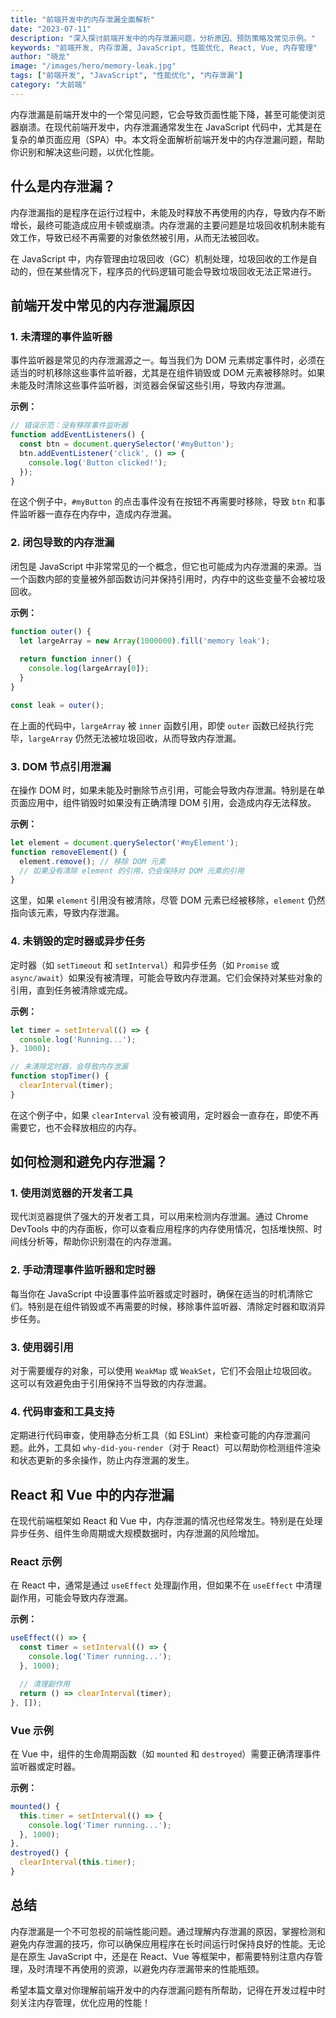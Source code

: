 ```yaml
---
title: "前端开发中的内存泄漏全面解析"
date: "2023-07-11"
description: "深入探讨前端开发中的内存泄漏问题，分析原因、预防策略及常见示例。"
keywords: "前端开发, 内存泄漏, JavaScript, 性能优化, React, Vue, 内存管理"
author: "晓龙"
image: "/images/hero/memory-leak.jpg"
tags: ["前端开发", "JavaScript", "性能优化", "内存泄漏"]
category: "大前端"
---
```


内存泄漏是前端开发中的一个常见问题，它会导致页面性能下降，甚至可能使浏览器崩溃。在现代前端开发中，内存泄漏通常发生在 JavaScript 代码中，尤其是在复杂的单页面应用（SPA）中。本文将全面解析前端开发中的内存泄漏问题，帮助你识别和解决这些问题，以优化性能。

## 什么是内存泄漏？

内存泄漏指的是程序在运行过程中，未能及时释放不再使用的内存，导致内存不断增长，最终可能造成应用卡顿或崩溃。内存泄漏的主要问题是垃圾回收机制未能有效工作，导致已经不再需要的对象依然被引用，从而无法被回收。

在 JavaScript 中，内存管理由垃圾回收（GC）机制处理，垃圾回收的工作是自动的，但在某些情况下，程序员的代码逻辑可能会导致垃圾回收无法正常进行。

## 前端开发中常见的内存泄漏原因

### 1. 未清理的事件监听器

事件监听器是常见的内存泄漏源之一。每当我们为 DOM 元素绑定事件时，必须在适当的时机移除这些事件监听器，尤其是在组件销毁或 DOM 元素被移除时。如果未能及时清除这些事件监听器，浏览器会保留这些引用，导致内存泄漏。

**示例：**

```javascript
// 错误示范：没有移除事件监听器
function addEventListeners() {
  const btn = document.querySelector('#myButton');
  btn.addEventListener('click', () => {
    console.log('Button clicked!');
  });
}
```

在这个例子中，`#myButton` 的点击事件没有在按钮不再需要时移除，导致 `btn` 和事件监听器一直存在内存中，造成内存泄漏。

### 2. 闭包导致的内存泄漏

闭包是 JavaScript 中非常常见的一个概念，但它也可能成为内存泄漏的来源。当一个函数内部的变量被外部函数访问并保持引用时，内存中的这些变量不会被垃圾回收。

**示例：**

```javascript
function outer() {
  let largeArray = new Array(1000000).fill('memory leak');
  
  return function inner() {
    console.log(largeArray[0]);
  }
}

const leak = outer();
```

在上面的代码中，`largeArray` 被 `inner` 函数引用，即使 `outer` 函数已经执行完毕，`largeArray` 仍然无法被垃圾回收，从而导致内存泄漏。

### 3. DOM 节点引用泄漏

在操作 DOM 时，如果未能及时删除节点引用，可能会导致内存泄漏。特别是在单页面应用中，组件销毁时如果没有正确清理 DOM 引用，会造成内存无法释放。

**示例：**

```javascript
let element = document.querySelector('#myElement');
function removeElement() {
  element.remove(); // 移除 DOM 元素
  // 如果没有清除 element 的引用，仍会保持对 DOM 元素的引用
}
```

这里，如果 `element` 引用没有被清除，尽管 DOM 元素已经被移除，`element` 仍然指向该元素，导致内存泄漏。

### 4. 未销毁的定时器或异步任务

定时器（如 `setTimeout` 和 `setInterval`）和异步任务（如 `Promise` 或 `async/await`）如果没有被清理，可能会导致内存泄漏。它们会保持对某些对象的引用，直到任务被清除或完成。

**示例：**

```javascript
let timer = setInterval(() => {
  console.log('Running...');
}, 1000);

// 未清除定时器，会导致内存泄漏
function stopTimer() {
  clearInterval(timer);
}
```

在这个例子中，如果 `clearInterval` 没有被调用，定时器会一直存在，即使不再需要它，也不会释放相应的内存。

## 如何检测和避免内存泄漏？

### 1. 使用浏览器的开发者工具

现代浏览器提供了强大的开发者工具，可以用来检测内存泄漏。通过 Chrome DevTools 中的内存面板，你可以查看应用程序的内存使用情况，包括堆快照、时间线分析等，帮助你识别潜在的内存泄漏。

### 2. 手动清理事件监听器和定时器

每当你在 JavaScript 中设置事件监听器或定时器时，确保在适当的时机清除它们。特别是在组件销毁或不再需要的时候，移除事件监听器、清除定时器和取消异步任务。

### 3. 使用弱引用

对于需要缓存的对象，可以使用 `WeakMap` 或 `WeakSet`，它们不会阻止垃圾回收。这可以有效避免由于引用保持不当导致的内存泄漏。

### 4. 代码审查和工具支持

定期进行代码审查，使用静态分析工具（如 ESLint）来检查可能的内存泄漏问题。此外，工具如 `why-did-you-render`（对于 React）可以帮助你检测组件渲染和状态更新的多余操作，防止内存泄漏的发生。

## React 和 Vue 中的内存泄漏

在现代前端框架如 React 和 Vue 中，内存泄漏的情况也经常发生。特别是在处理异步任务、组件生命周期或大规模数据时，内存泄漏的风险增加。

### React 示例

在 React 中，通常是通过 `useEffect` 处理副作用，但如果不在 `useEffect` 中清理副作用，可能会导致内存泄漏。

**示例：**

```javascript
useEffect(() => {
  const timer = setInterval(() => {
    console.log('Timer running...');
  }, 1000);

  // 清理副作用
  return () => clearInterval(timer);
}, []);
```

### Vue 示例

在 Vue 中，组件的生命周期函数（如 `mounted` 和 `destroyed`）需要正确清理事件监听器或定时器。

**示例：**

```javascript
mounted() {
  this.timer = setInterval(() => {
    console.log('Timer running...');
  }, 1000);
},
destroyed() {
  clearInterval(this.timer);
}
```

## 总结

内存泄漏是一个不可忽视的前端性能问题。通过理解内存泄漏的原因，掌握检测和避免内存泄漏的技巧，你可以确保应用程序在长时间运行时保持良好的性能。无论是在原生 JavaScript 中，还是在 React、Vue 等框架中，都需要特别注意内存管理，及时清理不再使用的资源，以避免内存泄漏带来的性能瓶颈。

希望本篇文章对你理解前端开发中的内存泄漏问题有所帮助，记得在开发过程中时刻关注内存管理，优化应用的性能！